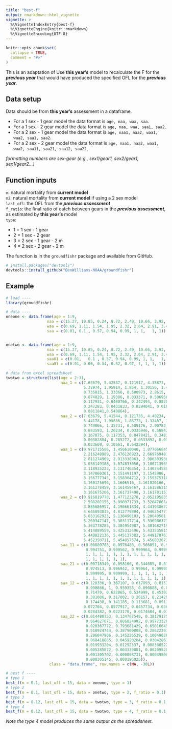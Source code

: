```yaml
---
title: "best-f"
output: rmarkdown::html_vignette
vignette: >
  %\VignetteIndexEntry{best-f}
  %\VignetteEngine{knitr::rmarkdown}
  %\VignetteEncoding{UTF-8}
---
```


```r
knitr::opts_chunk$set(
  collapse = TRUE,
  comment = "#>"
)
```

This is an adaptation of 
Use **this year's** model to recalculate the F for the ***previous year*** that would have produced the specified OFL for the ***previous year***.


## Data setup

Data should be from **this year's** assessment in a dataframe. 

 - For a 1 sex - 1 gear model the data format is `age, naa, waa, saa`.
 - For a 1 sex - 2 gear model the data format is `age, naa, waa, saa1, saa2`.
 - For a 2 sex - 1 gear model the data format is `age, naa1, naa2, waa1, waa2, saa1, saa2`. 
 - For a 2 sex - 2 gear model the data format is `age, naa1, naa2, waa1, waa2, saa11, saa21, saa12, saa22`,

*formatting numbers are sex-gear (e.g., sex1/gear1, sex2/gear1, sex1/gear2...)*

## Function inputs

`m`: natural mortality from **current model**  
`m2`: natural mortality from **current model** if using a 2 sex model  
`last_ofl`: the OFL from the ***previous assessment***  
`f_ratio`: the final ratio of catch between gears in the ***previous assessment***, as estimated by **this year's** model  
`type`:  

 - 1 = 1 sex - 1 gear 
 - 2 = 1 sex - 2 gear 
 - 3 = 2 sex - 1 gear - 2 m
 - 4 = 2 sex - 2 gear - 2 m


The function is in the `groundfishr` package and available from GitHub.
``` r
# install.packages("devtools")
devtools::install_github("BenWilliams-NOAA/groundfishr")
```


## Example 

```r

# load ----
library(groundfishr)

# data ----
oneone <- data.frame(age = 1:9, 
                  naa = c(15.27, 10.85, 0.24, 8.72, 2.49, 10.66, 3.92, 3.71, 2.6),
                  waa = c(0.69, 1.11, 1.54, 1.95, 2.32, 2.64, 2.91, 3.41, 3.33),
                  saa = c(0.01,	0.1	, 0.57, 0.94, 0.99, 1, 1,	1, 1))


onetwo <- data.frame(age = 1:9, 
                  naa = c(15.27, 10.85, 0.24, 8.72, 2.49, 10.66, 3.92, 3.71, 2.6),
                  waa = c(0.69, 1.11, 1.54, 1.95, 2.32, 2.64, 2.91, 3.41, 3.33),
                  saa01 = c(0.01,	0.1	, 0.57, 0.94, 0.99, 1, 1,	1, 1),
                  saa01 = c(0.01, 0.06, 0.34, 0.82, 0.97, 1, 1, 1, 1))

# data from excel spreadsheet
twotwo = structure(list(age = 2:31, 
                        naa_1 = c(7.63679, 5.42537, 0.121917, 4.35873, 1.24303, 
                                  5.32974, 1.95914, 1.854, 1.30156, 1.41362, 
                                  0.735815, 1.33366, 0.500973, 2.8615, 0.538878, 
                                  0.874829, 1.19386, 0.033371, 0.506956, 0.167269,
                                  0.117931, 0.0480766, 0.342494, 0.00281983, 
                                  0.247283, 0.0431833, 0.0294041, 0.0182076, 
                                  0.0811841,0.549864), 
                        naa_2 = c(7.63679, 5.41544, 0.121735, 4.40234, 1.26591, 
                                  5.44178, 1.99886, 1.88773, 1.32467, 1.44008, 
                                  0.749866, 1.35731, 0.509176, 2.90783, 0.54674,
                                  0.883593, 1.20234, 0.0335946, 0.508423,
                                  0.167075, 0.117353, 0.0478421, 0.348337, 
                                  0.00302884, 0.285272, 0.0533892, 0.0379721, 
                                  0.023669, 0.10561, 0.642394),
                        waa_1 = c(0.971715586, 1.456610048, 1.877666845, 
                                  2.216248989, 2.476126923, 2.669769481, 
                                  2.811274969, 2.913338963, 2.986303936, 
                                  3.038149188, 3.074833056, 3.100713565, 
                                  3.118935223, 3.131746354, 3.140744588, 
                                  3.147060361, 3.151491197, 3.1545986, 
                                  3.156777345, 3.158304712, 3.159375318, 
                                  3.160125696, 3.1606516, 3.161020166, 
                                  3.161278459, 3.161459467, 3.161586315, 
                                  3.161675206, 3.161737498, 3.161781151), 
                        waa_2 = c(0.916819778, 1.477123278, 2.052195835, 
                                  2.598202155, 3.090971733, 3.520478614,
                                  3.885686957, 4.190661834, 4.441940672, 
                                  4.646893835, 4.812779804, 4.946254777, 
                                  5.053162923, 5.138490103, 5.20640581, 
                                  5.260347147, 5.303117714, 5.336986373, 
                                  5.363778285, 5.384954987, 5.401682719, 
                                  5.414889559, 5.425312496, 5.433535815, 
                                  5.440022136, 5.445137382, 5.449170763, 
                                  5.452350711, 5.454857574, 5.456833673), 
                        saa_11 = c(0.00889783, 0.0976488, 0.566051, 0.940203, 
                                   0.994751, 0.999562, 0.999964, 0.999997, 1, 
                                   1, 1, 1, 1, 1, 1, 1, 1, 1, 1, 1, 1, 1, 1, 1, 
                                   1, 1, 1, 1, 1, 1), 
                        saa_21 = c(0.00718349, 0.058106, 0.344685, 0.817671, 
                                   0.974513, 0.996942, 0.99964, 0.999958, 
                                   0.999995, 0.999999, 1, 1, 1, 1, 1, 1, 1, 1, 
                                   1, 1, 1, 1, 1, 1, 1, 1, 1, 1, 1, 1), 
                        saa_12 = c(0.120336, 0.367107, 0.617893, 0.815247, 0.941289, 
                                   0.998866, 1, 0.959358, 0.890888, 0.806329, 
                                   0.71479, 0.622865, 0.534999, 0.453925, 
                                   0.381086, 0.317002, 0.26157, 0.21429, 
                                   0.174438, 0.141185, 0.113681, 0.0911072, 
                                  0.072704, 0.0577917, 0.0457734, 0.0361345, 
                                  0.0284382, 0.0223178, 0.0174684, 0.0136391), 
                        saa_22 = c(0.014480753, 0.134767549, 0.381791759, 
                                   0.664627671, 0.886024982, 0.997733286, 1, 
                                   0.920367772, 0.793681429, 0.650166456, 
                                   0.510924744, 0.387960808, 0.28622393, 
                                   0.206047906, 0.145226539, 0.100490268, 
                                   0.068418865, 0.045920204, 0.030428616, 
                                   0.019933204, 0.01292337, 0.008300522, 
                                   0.005285872, 0.003339881, 0.002095204, 
                                   0.001305702, 0.000808731, 0.000498084, 
                                   0.000305145, 0.000186025)), 
                   class = "data.frame", row.names = c(NA, -30L))

# best f ----
# type 1
best_f(m = 0.1, last_ofl = 15, data = oneone, type = 1)
# type 2
best_f(m = 0.1, last_ofl = 15, data = onetwo, type = 2, f_ratio = 0.1)
# type 3
best_f(m = 0.12, last_ofl = 15, data = twotwo, type = 3, f_ratio = 0.1, m2 = 0.08)
# type 4
best_f(m = 0.12, last_ofl = 15, data = twotwo, type = 4, f_ratio = 0.1, m2 = 0.08)
```

*Note the type 4 model produces the same output as the spreadsheet.*
